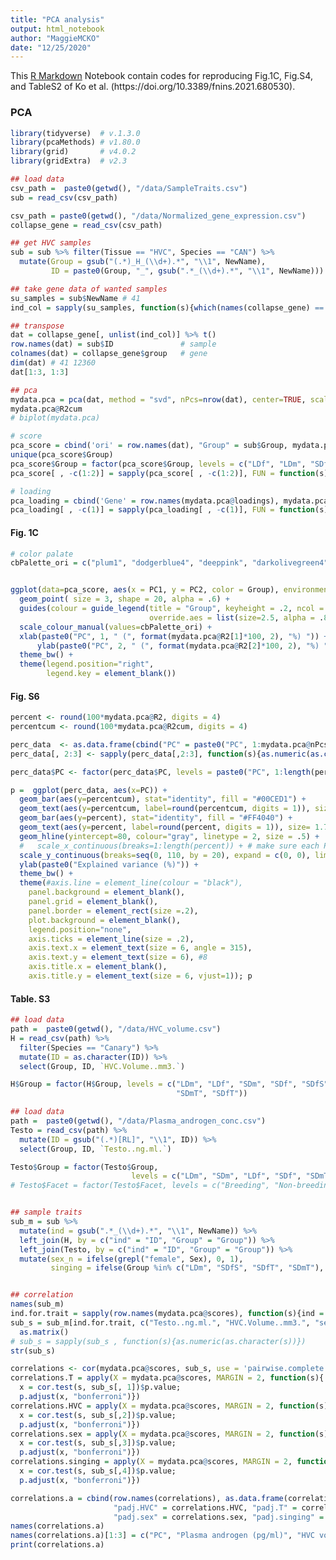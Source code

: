 ```yaml
---
title: "PCA analysis"
output: html_notebook
author: "MaggieMCKO"
date: "12/25/2020"
---
```


This [R Markdown](http://rmarkdown.rstudio.com) Notebook contain codes for reproducing Fig.1C, Fig.S4, and TableS2 of Ko et al. (https://doi.org/10.3389/fnins.2021.680530).

### PCA
```r
library(tidyverse)  # v.1.3.0
library(pcaMethods) # v1.80.0
library(grid)       # v4.0.2
library(gridExtra)  # v2.3

## load data
csv_path =  paste0(getwd(), "/data/SampleTraits.csv")
sub = read_csv(csv_path)

csv_path = paste0(getwd(), "/data/Normalized_gene_expression.csv")
collapse_gene = read_csv(csv_path)

## get HVC samples
sub = sub %>% filter(Tissue == "HVC", Species == "CAN") %>%
  mutate(Group = gsub("(.*)_H_(\\d+).*", "\\1", NewName),
         ID = paste0(Group, "_", gsub(".*_(\\d+).*", "\\1", NewName)))

## take gene data of wanted samples
su_samples = sub$NewName # 41
ind_col = sapply(su_samples, function(s){which(names(collapse_gene) == s)}) # 41

## transpose
dat = collapse_gene[, unlist(ind_col)] %>% t()
row.names(dat) = sub$ID               # sample
colnames(dat) = collapse_gene$group   # gene
dim(dat) # 41 12360
dat[1:3, 1:3]

## pca
mydata.pca = pca(dat, method = "svd", nPcs=nrow(dat), center=TRUE, scale="none", cv = "q2", seed=123)
mydata.pca@R2cum
# biplot(mydata.pca)

# score
pca_score = cbind('ori' = row.names(dat), "Group" = sub$Group, mydata.pca@scores) %>% as_tibble()
unique(pca_score$Group)
pca_score$Group = factor(pca_score$Group, levels = c("LDf", "LDm", "SDf", "SDm", "SDfS", "SDfT", "SDmT"))
pca_score[ , -c(1:2)] = sapply(pca_score[ , -c(1:2)], FUN = function(s){as.numeric(as.character(s))})

# loading
pca_loading = cbind('Gene' = row.names(mydata.pca@loadings), mydata.pca@loadings) %>% as_tibble()
pca_loading[ , -c(1)] = sapply(pca_loading[ , -c(1)], FUN = function(s){as.numeric(as.character(s))})

```

#### Fig. 1C 
```r

# color palate
cbPalette_ori = c("plum1", "dodgerblue4", "deeppink", "darkolivegreen4", "darkred", "brown1", "deepskyblue") # "LDf", "LDm", "SDf", "SDm", "SDfS", "SDfT", "SDmT"


ggplot(data=pca_score, aes(x = PC1, y = PC2, color = Group), environment = environment()) + 
  geom_point( size = 3, shape = 20, alpha = .6) + 
  guides(colour = guide_legend(title = "Group", keyheight = .2, ncol = 4, byrow = T,
                               override.aes = list(size=2.5, alpha = .8))) + 
  scale_colour_manual(values=cbPalette_ori) +
  xlab(paste0("PC", 1, " (", format(mydata.pca@R2[1]*100, 2), "%) ")) + 
      ylab(paste0("PC", 2, " (", format(mydata.pca@R2[2]*100, 2), "%) ")) +
  theme_bw() + 
  theme(legend.position="right",
        legend.key = element_blank()) 

```

#### Fig. S6
```r
percent <- round(100*mydata.pca@R2, digits = 4) 
percentcum <- round(100*mydata.pca@R2cum, digits = 4) 

perc_data  <- as.data.frame(cbind("PC" = paste0("PC", 1:mydata.pca@nPcs), "percent" = percent, "percentcum" = percentcum))
perc_data[, 2:3] <- sapply(perc_data[,2:3], function(s){as.numeric(as.character(s))})

perc_data$PC <- factor(perc_data$PC, levels = paste0("PC", 1:length(percent)))

p =  ggplot(perc_data, aes(x=PC)) +   
  geom_bar(aes(y=percentcum), stat="identity", fill = "#00CED1") + 
  geom_text(aes(y=percentcum, label=round(percentcum, digits = 1)), size= 1.7, vjust=-.5) + #size = 3
  geom_bar(aes(y=percent), stat="identity", fill = "#FF4040") + 
  geom_text(aes(y=percent, label=round(percent, digits = 1)), size= 1.7, vjust=-.5) + #size = 3
  geom_hline(yintercept=80, colour="gray", linetype = 2, size = .5) +
  #   scale_x_continuous(breaks=1:length(percent)) + # make sure each PC gets an axis tick (used when dataframe is old)
  scale_y_continuous(breaks=seq(0, 110, by = 20), expand = c(0, 0), limits = c(0, 110)) +
  ylab(paste0("Explained variance (%)")) +
  theme_bw() + 
  theme(#axis.line = element_line(colour = "black"),
    panel.background = element_blank(),
    panel.grid = element_blank(),
    panel.border = element_rect(size =.2),
    plot.background = element_blank(),
    legend.position="none",
    axis.ticks = element_line(size = .2), 
    axis.text.x = element_text(size = 6, angle = 315),
    axis.text.y = element_text(size = 6), #8
    axis.title.x = element_blank(),
    axis.title.y = element_text(size = 6, vjust=1)); p

```

#### Table. S3
```r

## load data
path =  paste0(getwd(), "/data/HVC_volume.csv")
H = read_csv(path) %>%
  filter(Species == "Canary") %>%
  mutate(ID = as.character(ID)) %>%
  select(Group, ID, `HVC.Volume..mm3.`)

H$Group = factor(H$Group, levels = c("LDm", "LDf", "SDm", "SDf", "SDfS", 
                                     "SDmT", "SDfT"))

## load data
path =  paste0(getwd(), "/data/Plasma_androgen_conc.csv")
Testo = read_csv(path) %>%
  mutate(ID = gsub("(.*)[RL]", "\\1", ID)) %>%
  select(Group, ID, `Testo..ng.ml.`)

Testo$Group = factor(Testo$Group, 
                           levels = c("LDm", "SDm", "LDf", "SDf", "SDmT", "SDfT", "SDfS" ))
# Testo$Facet = factor(Testo$Facet, levels = c("Breeding", "Non-breeding", "+ T"))


## sample traits
sub_m = sub %>% 
  mutate(ind = gsub(".*_(\\d+).*", "\\1", NewName)) %>%
  left_join(H, by = c("ind" = "ID", "Group" = "Group")) %>%
  left_join(Testo, by = c("ind" = "ID", "Group" = "Group")) %>%
  mutate(sex_n = ifelse(grepl("female", Sex), 0, 1),
         singing = ifelse(Group %in% c("LDm", "SDfS", "SDfT", "SDmT"), 1, 0))


## correlation
names(sub_m)
ind.for.trait = sapply(row.names(mydata.pca@scores), function(s){ind = which(sub_m$ID == s)})
sub_s = sub_m[ind.for.trait, c("Testo..ng.ml.", "HVC.Volume..mm3.", "sex_n", "singing")] %>%
  as.matrix()
# sub_s = sapply(sub_s , function(s){as.numeric(as.character(s))})
str(sub_s)

correlations <- cor(mydata.pca@scores, sub_s, use = 'pairwise.complete.obs')
correlations.T = apply(X = mydata.pca@scores, MARGIN = 2, function(s){
  x = cor.test(s, sub_s[, 1])$p.value; 
  p.adjust(x, "bonferroni")})
correlations.HVC = apply(X = mydata.pca@scores, MARGIN = 2, function(s){
  x = cor.test(s, sub_s[,2])$p.value; 
  p.adjust(x, "bonferroni")})
correlations.sex = apply(X = mydata.pca@scores, MARGIN = 2, function(s){
  x = cor.test(s, sub_s[,3])$p.value; 
  p.adjust(x, "bonferroni")})
correlations.singing = apply(X = mydata.pca@scores, MARGIN = 2, function(s){
  x = cor.test(s, sub_s[,4])$p.value; 
  p.adjust(x, "bonferroni")})

correlations.a = cbind(row.names(correlations), as.data.frame(correlations), 
                       "padj.HVC" = correlations.HVC, "padj.T" = correlations.T, 
                       "padj.sex" = correlations.sex, "padj.singing" = correlations.singing)
names(correlations.a)
names(correlations.a)[1:3] = c("PC", "Plasma androgen (pg/ml)", "HVC volume (mm3)")
print(correlations.a)

```
